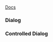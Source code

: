 
[Docs](https://www.radix-ui.com/primitives/docs/components/dialog)

### Dialog
<DialogDemo />

### Controlled Dialog
<DialogControlledDemo />